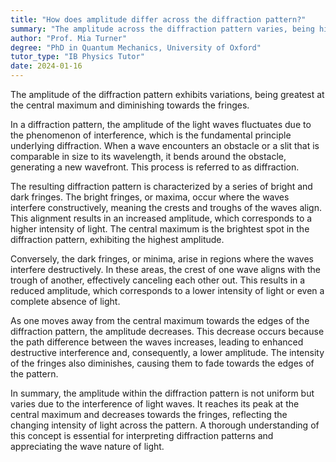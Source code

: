 ```yaml
---
title: "How does amplitude differ across the diffraction pattern?"
summary: "The amplitude across the diffraction pattern varies, being highest at the central maximum and decreasing towards the fringes."
author: "Prof. Mia Turner"
degree: "PhD in Quantum Mechanics, University of Oxford"
tutor_type: "IB Physics Tutor"
date: 2024-01-16
---
```


The amplitude of the diffraction pattern exhibits variations, being greatest at the central maximum and diminishing towards the fringes.

In a diffraction pattern, the amplitude of the light waves fluctuates due to the phenomenon of interference, which is the fundamental principle underlying diffraction. When a wave encounters an obstacle or a slit that is comparable in size to its wavelength, it bends around the obstacle, generating a new wavefront. This process is referred to as diffraction.

The resulting diffraction pattern is characterized by a series of bright and dark fringes. The bright fringes, or maxima, occur where the waves interfere constructively, meaning the crests and troughs of the waves align. This alignment results in an increased amplitude, which corresponds to a higher intensity of light. The central maximum is the brightest spot in the diffraction pattern, exhibiting the highest amplitude.

Conversely, the dark fringes, or minima, arise in regions where the waves interfere destructively. In these areas, the crest of one wave aligns with the trough of another, effectively canceling each other out. This results in a reduced amplitude, which corresponds to a lower intensity of light or even a complete absence of light.

As one moves away from the central maximum towards the edges of the diffraction pattern, the amplitude decreases. This decrease occurs because the path difference between the waves increases, leading to enhanced destructive interference and, consequently, a lower amplitude. The intensity of the fringes also diminishes, causing them to fade towards the edges of the pattern.

In summary, the amplitude within the diffraction pattern is not uniform but varies due to the interference of light waves. It reaches its peak at the central maximum and decreases towards the fringes, reflecting the changing intensity of light across the pattern. A thorough understanding of this concept is essential for interpreting diffraction patterns and appreciating the wave nature of light.
    